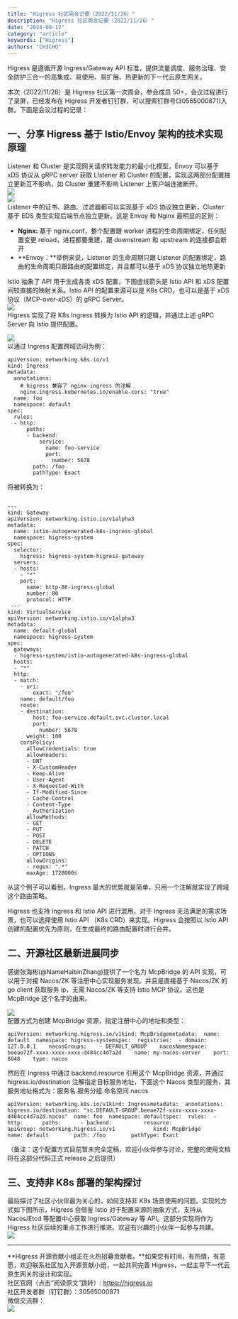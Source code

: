 ```yaml
---
title: "Higress 社区周会记要（2022/11/26）"
description: "Higress 社区周会记要（2022/11/26）"
date: "2024-08-12"
category: "article"
keywords: ["Higress"]
authors: "CH3CHO"
---
```


Higress 是遵循开源 Ingress/Gateway API 标准，提供流量调度、服务治理、安全防护三合一的高集成、易使用、易扩展、热更新的下一代云原生网关。 

本次（2022/11/26）是 Higress 社区第一次周会，参会成员 50+，会议过程进行了录屏，已经发布在 Higress 开发者钉钉群，可以搜索钉群号(30565000871)入群。下面是会议过程的记录：
<a name="E4Ikl"></a>
## 一、分享 Higress 基于 Istio/Envoy 架构的技术实现原理
Listener 和 Cluster 是实现网关请求转发能力的最小化模型，Envoy 可以基于 xDS 协议从 gRPC server 获取 LIstener 和 Cluster 的配置，实现这两部分配置独立更新互不影响，如 Cluster 重建不影响 Listener 上客户端连接断开。<br />![](https://intranetproxy.alipay.com/skylark/lark/0/2024/webp/299576/1723441071175-3bc41274-0fd0-4c0f-a58c-5b58870d6099.webp#clientId=u202957aa-acb9-4&from=paste&id=uff16f13a&originHeight=172&originWidth=1080&originalType=url&ratio=1.7999999523162842&rotation=0&showTitle=false&status=done&style=none&taskId=u3b4dfc36-31fa-493c-a4f4-6e1703a07db&title=)<br />![](https://intranetproxy.alipay.com/skylark/lark/0/2024/webp/299576/1723441071150-d23d1b43-a17f-4d03-a375-edea5af99d30.webp#clientId=u202957aa-acb9-4&from=paste&id=ud331c0fa&originHeight=269&originWidth=1080&originalType=url&ratio=1.7999999523162842&rotation=0&showTitle=false&status=done&style=none&taskId=ud73461a1-2502-4edd-85c6-3e576bd5b0b&title=)<br />Listener 中的证书、路由、过滤器都可以实现基于 xDS 协议独立更新，Cluster 基于 EDS 类型实现后端节点独立更新。这是 Envoy 和 Nginx 最明显的区别：

- **Nginx:**  基于 nginx.conf，整个配置跟 worker 进程的生命周期绑定，任何配置变更 reload，进程都要重建，跟 downstream 和 upstream 的连接都会断开
- **Envoy：**举例来说，Listener 的生命周期只跟 Listener 的配置绑定，路由的生命周期只跟路由的配置绑定，并且都可以基于 xDS 协议独立地热更新

Istio 抽象了 API 用于生成各类 xDS 配置，下图虚线箭头是 Istio API 和 xDS 配置间较直接的映射关系。Istio API 的配置来源可以是 K8s CRD，也可以是基于 xDS 协议（MCP-over-xDS）的 gRPC Server。<br />![](https://intranetproxy.alipay.com/skylark/lark/0/2024/webp/299576/1723441071119-16a860c3-a925-4acc-a04a-9d3821f1481a.webp#clientId=u202957aa-acb9-4&from=paste&id=uc6a83320&originHeight=432&originWidth=1080&originalType=url&ratio=1.7999999523162842&rotation=0&showTitle=false&status=done&style=none&taskId=uf3abf8d9-7eea-4ea3-92f5-7a3f255b8ab&title=)<br />Higress 实现了将 K8s Ingress 转换为 Istio API 的逻辑，并通过上述 gRPC Server 向 Istio 提供配置。

![](https://intranetproxy.alipay.com/skylark/lark/0/2024/png/299576/1723441071107-501de1c5-8145-4ae2-9930-c6d426939746.png#clientId=u202957aa-acb9-4&from=paste&id=u2f78a63b&originHeight=439&originWidth=1080&originalType=url&ratio=1.7999999523162842&rotation=0&showTitle=false&status=done&style=none&taskId=u6f587131-9d98-401a-8a4c-0a80f275ee9&title=)<br />以通过 Ingress 配置跨域访问为例：
```
apiVersion: networking.k8s.io/v1
kind: Ingress
metadata:
  annotations:
    # higress 兼容了 nginx-ingress 的注解
    nginx.ingress.kubernetes.io/enable-cors: "true"
  name: foo
  namespace: default
spec:
  rules:
  - http:
      paths:
      - backend:
          service:
            name: foo-service
            port:
              number: 5678
        path: /foo
        pathType: Exact
```
将被转换为：

```

---
kind: Gateway
apiVersion: networking.istio.io/v1alpha3
metadata:
  name: istio-autogenerated-k8s-ingress-global
  namespace: higress-system
spec:
  selector:
    higress: higress-system-higress-gateway
  servers:
  - hosts:
    - "*"
    port:
      name: http-80-ingress-global
      number: 80
      protocol: HTTP
 ---
kind: VirtualService
apiVersion: networking.istio.io/v1alpha3
metadata:
  name: default-global
  namespace: higress-system
spec:
  gateways:
  - higress-system/istio-autogenerated-k8s-ingress-global
  hosts:
  - "*"
  http:
  - match:
    - uri:
        exact: "/foo"
    name: default/foo
    route:
    - destination:
        host: foo-service.default.svc.cluster.local
        port:
          number: 5678
      weight: 100
    corsPolicy:
      allowCredentials: true
      allowHeaders:
      - DNT
      - X-CustomHeader
      - Keep-Alive
      - User-Agent
      - X-Requested-With
      - If-Modified-Since
      - Cache-Control
      - Content-Type
      - Authorization
      allowMethods:
      - GET
      - PUT
      - POST
      - DELETE
      - PATCH
      - OPTIONS
      allowOrigins:
      - regex: ".*"
      maxAge: 1728000s
```
从这个例子可以看到，Ingress 最大的优势就是简单，只用一个注解就实现了跨域这个路由策略。

Higress 也支持 Ingress 和 Istio API 进行混用，对于 Ingress 无法满足的需求场景，也可以选择使用 Istio API （K8s CRD）来实现。Higress 会按照以 Istio API 创建的配置优先为原则，在生成最终的路由配置时进行合并。
<a name="qe50F"></a>
## 二、开源社区最新进展同步
感谢张海彬(@NameHaibinZhang)提供了一个名为 McpBridge 的 API 实现，可以用于对接 Nacos/ZK 等注册中心实现服务发现。并且是直接基于 Nacos/ZK 的 go client 获取服务 ip，无需 Nacos/ZK 等支持 Istio MCP 协议。这也是 McpBridge 这个名字的由来。

![](https://intranetproxy.alipay.com/skylark/lark/0/2024/webp/299576/1723441071639-651f7f7c-16ac-4337-8b3b-52b8815629fa.webp#clientId=u202957aa-acb9-4&from=paste&id=u2ead46a0&originHeight=456&originWidth=1080&originalType=url&ratio=1.7999999523162842&rotation=0&showTitle=false&status=done&style=none&taskId=u6d41ba27-5d67-4cf3-b74b-e9b03262b2f&title=)<br />配置方式为创建 McpBridge 资源，指定注册中心的地址和类型：
```
apiVersion: networking.higress.io/v1kind: McpBridgemetadata:  name: default  namespace: higress-systemspec:  registries:  - domain: 127.0.0.1    nacosGroups:    - DEFAULT_GROUP    nacosNamespace: beeae72f-xxxx-xxxx-xxxx-d484cc4d7a2d    name: my-nacos-server    port: 8848    type: nacos
```
然后在 Ingress 中通过 backend.resource  引用这个 McpBridge 资源，并通过 higress.io/destination 注解指定目标服务地址，下面这个 Nacos 类型的服务，其服务地址格式为：服务名.服务分组.命名空间.nacos

```
apiVersion: networking.k8s.io/v1kind: Ingressmetadata:  annotations:    higress.io/destination: "sc.DEFAULT-GROUP.beeae72f-xxxx-xxxx-xxxx-d484cc4d7a2d.nacos"  name: foo  namespace: defaultspec:  rules:  - http:      paths:      - backend:          resource:            apiGroup: networking.higress.io/v1            kind: McpBridge            name: default        path: /foo        pathType: Exact
```
（备注：这个配置方式目前暂未完全定稿，欢迎小伙伴参与讨论，完整的使用文档将在这部分代码正式 release 之后提供）

<a name="Sodwd"></a>
## 三、支持非 K8s 部署的架构探讨
最后探讨了社区小伙伴最为关心的，如何支持非 K8s 场景使用的问题。实现的方式如下图所示，Higress 会借鉴 Istio 对于配置来源的抽象方式，支持从 Nacos/Etcd 等配置中心获取 Ingress/Gateway 等 API。这部分实现将作为 Higress 社区后续的重点工作进行推进。欢迎有兴趣的小伙伴一起参与共建。<br />![](https://intranetproxy.alipay.com/skylark/lark/0/2024/webp/299576/1723441071651-335d35ed-4ef5-46cc-98a5-3b7981cfd7f6.webp#clientId=u202957aa-acb9-4&from=paste&id=u85e45616&originHeight=531&originWidth=1080&originalType=url&ratio=1.7999999523162842&rotation=0&showTitle=false&status=done&style=none&taskId=uf511a2ca-f8fd-4f48-a4d3-31b27c1fb97&title=)


---

**Higress 开源贡献小组正在火热招募贡献者。**如果您有时间，有热情，有意愿，欢迎联系社区加入开源贡献小组，一起共同完善 Higress，一起主导下一代云原生网关的设计和实现。<br />社区官网（点击“阅读原文”跳转）: https://higress.io<br />社区开发者群（钉钉群）：30565000871<br />微信交流群：<br />![](https://intranetproxy.alipay.com/skylark/lark/0/2024/png/299576/1723441071747-d801818f-7675-4476-92ad-a21626ae97e3.png#clientId=u202957aa-acb9-4&from=paste&id=u4081e9c9&originHeight=1371&originWidth=1056&originalType=url&ratio=1.7999999523162842&rotation=0&showTitle=false&status=done&style=none&taskId=ud0f4adb3-34dc-415b-ab9c-f426335e5bf&title=)


